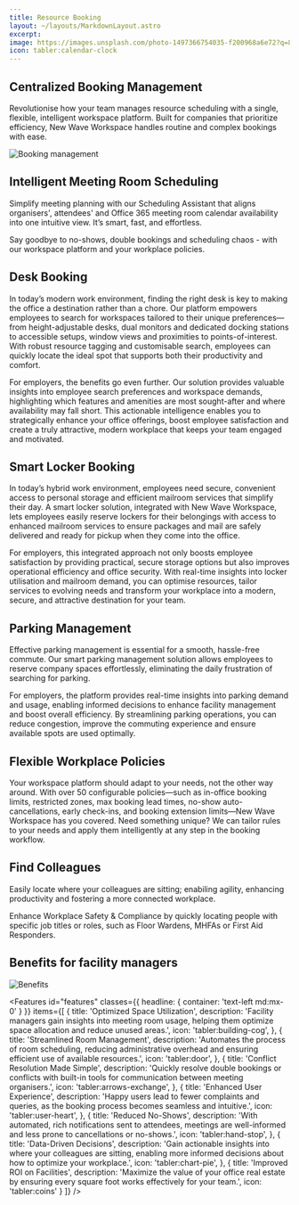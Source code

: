 ```yaml
---
title: Resource Booking
layout: ~/layouts/MarkdownLayout.astro
excerpt:
image: https://images.unsplash.com/photo-1497366754035-f200968a6e72?q=80&w=2301&auto=format&fit=crop&ixlib=rb-4.0.3&ixid=M3wxMjA3fDB8MHxwaG90by1wYWdlfHx8fGVufDB8fHx8fA%3D%3D
icon: tabler:calendar-clock
---
```



## Centralized Booking Management

Revolutionise how your team manages resource scheduling with a single, flexible, intelligent workspace platform. Built for companies that prioritize efficiency, New Wave Workspace handles routine and complex bookings with ease.

<div className="relative group">
  <div className="absolute -left-12 -top-8 h-96 w-96 rounded-full blur-2xl bg-indigo-500/40"></div>
  <div className="absolute -right-8 -top-12 h-80 w-80 rounded-full blur-2xl bg-sky-400/40"></div>
  <div className="absolute left-1/3 -bottom-8 h-72 w-96 rounded-full blur-2xl bg-purple-500/40"></div>
  <Image src={BookingManagementImage} alt="Booking management" className="relative z-10 rounded-lg shadow-lg w-full" />
</div>

<div className="relative group">
  <div className="absolute -right-8 top-52 h-80 w-80 rounded-full blur-2xl bg-indigo-400/40"></div>
  <div class="relative w-full md:w-[350px] h-[650px] mx-auto md:float-right">
    <Iphone
      item={{ img: FloorPlanImage.src, color: ['#fffffff'] }}
      start={{ x: -6, y: 0, z: 12 }}
      end={{ x: 4, y: 0, z: 9 }}
      enableOrbitControls={false}
      enableAutoRotation={false}
    />
  </div>
</div>

## Intelligent Meeting Room Scheduling

Simplify meeting planning with our Scheduling Assistant that aligns organisers', attendees' and Office 365 meeting room calendar availability into one intuitive view. It’s smart, fast, and effortless.

Say goodbye to no-shows, double bookings and scheduling chaos - with our workspace platform and your workplace policies.

## Desk Booking

In today’s modern work environment, finding the right desk is key to making the office a destination rather than a chore. Our platform empowers employees to search for workspaces tailored to their unique preferences—from height-adjustable desks, dual monitors and dedicated docking stations to accessible setups, window views and proximities to points-of-interest. With robust resource tagging and customisable search, employees can quickly locate the ideal spot that supports both their productivity and comfort.

For employers, the benefits go even further. Our solution provides valuable insights into employee search preferences and workspace demands, highlighting which features and amenities are most sought-after and where availability may fall short. This actionable intelligence enables you to strategically enhance your office offerings, boost employee satisfaction and create a truly attractive, modern workplace that keeps your team engaged and motivated.

## Smart Locker Booking

In today’s hybrid work environment, employees need secure, convenient access to personal storage and efficient mailroom services that simplify their day. A smart locker solution, integrated with New Wave Workspace, lets employees easily reserve lockers for their belongings with access to enhanced mailroom services to ensure packages and mail are safely delivered and ready for pickup when they come into the office.

For employers, this integrated approach not only boosts employee satisfaction by providing practical, secure storage options but also improves operational efficiency and office security. With real-time insights into locker utilisation and mailroom demand, you can optimise resources, tailor services to evolving needs and transform your workplace into a modern, secure, and attractive destination for your team.

<div className="relative group">
  <div className="absolute -right-8 top-52 h-80 w-80 rounded-full blur-2xl bg-indigo-400/40"></div>
  <div class="relative w-full md:w-[350px] h-[650px] mx-auto md:float-right">
    <Iphone
      item={{ img: ParkingImage.src, color: ['#fffffff'] }}
      start={{ x: -6, y: 0, z: 12 }}
      end={{ x: 4, y: 0, z: 9 }}
      enableOrbitControls={false}
      enableAutoRotation={false}
    />
  </div>
</div>


## Parking Management

Effective parking management is essential for a smooth, hassle-free commute. Our smart parking management solution allows employees to reserve company spaces effortlessly, eliminating the daily frustration of searching for parking.

For employers, the platform provides real-time insights into parking demand and usage, enabling informed decisions to enhance facility management and boost overall efficiency. By streamlining parking operations, you can reduce congestion, improve the commuting experience and ensure available spots are used optimally.

## Flexible Workplace Policies

Your workspace platform should adapt to your needs, not the other way around. With over 50 configurable policies—such as in-office booking limits, restricted zones, max booking lead times, no-show auto-cancellations, early check-ins, and booking extension limits—New Wave Workspace has you covered. Need something unique? We can tailor rules to your needs and apply them intelligently at any step in the booking workflow.

<div className="relative group">
  <div className="absolute -right-8 top-52 h-80 w-80 rounded-full blur-2xl bg-indigo-400/40"></div>
  <div class="relative w-full md:w-[350px] h-[650px] mx-auto md:float-right">
    <Iphone
      item={{ img: PeopleFinderImage.src, color: ['#fffffff'] }}
      start={{ x: -6, y: 0, z: 12 }}
      end={{ x: 4, y: 0, z: 9 }}
      enableOrbitControls={false}
      enableAutoRotation={false}
    />
  </div>
</div>

## Find Colleagues

Easily locate where your colleagues are sitting; enabiling agility, enhancing productivity and fostering a more connected workplace.

Enhance Workplace Safety & Compliance by quickly locating people with specific job titles or roles, such as Floor Wardens, MHFAs or First Aid Responders.

<h2 class="clear-both">Benefits for facility managers</h2>

<Image
   src={BenefitsImage}
   alt="Benefits"
   class="not-prose mx-auto"
   invertInDarkMode={true}
   width={800}
/>

  <Features
    id="features"
    classes={{
      headline: {
        container: 'text-left md:mx-0'
      }
    }}
    items={[
      {
        title: 'Optimized Space Utilization',
        description:
          'Facility managers gain insights into meeting room usage, helping them optimize space allocation and reduce unused areas.',
        icon: 'tabler:building-cog',
      },
      {
        title: 'Streamlined Room Management',
        description:
          'Automates the process of room scheduling, reducing administrative overhead and ensuring efficient use of available resources.',
        icon: 'tabler:door',
      },
      {
        title: 'Conflict Resolution Made Simple',
        description:
          'Quickly resolve double bookings or conflicts with built-in tools for communication between meeting organisers.',
        icon: 'tabler:arrows-exchange',
      },
      {
        title: 'Enhanced User Experience',
        description:
          'Happy users lead to fewer complaints and queries, as the booking process becomes seamless and intuitive.',
        icon: 'tabler:user-heart',
      },
      {
        title: 'Reduced No-Shows',
        description:
          'With automated, rich notifications sent to attendees, meetings are well-informed and less prone to cancellations or no-shows.',
        icon: 'tabler:hand-stop',
      },
      {
        title: 'Data-Driven Decisions',
        description:
          'Gain actionable insights into where your colleagues are sitting, enabling more informed decisions about how to optimize your workplace.',
        icon: 'tabler:chart-pie',
      },
      {
        title: 'Improved ROI on Facilities',
        description:
          'Maximize the value of your office real estate by ensuring every square foot works effectively for your team.',
        icon: 'tabler:coins'
      }
    ]}
  />
